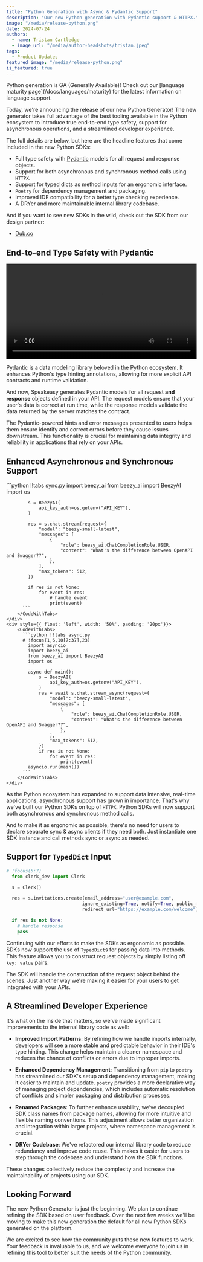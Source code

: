 ```yaml
---
title: "Python Generation with Async & Pydantic Support"
description: "Our new Python generation with Pydantic support & HTTPX."
image: "/media/release-python.png"
date: 2024-07-24
authors:
  - name: Tristan Cartledge
  - image_url: "/media/author-headshots/tristan.jpeg"
tags:
  - Product Updates
featured_image: "/media/release-python.png"
is_featured: true
---
```





<Callout title="GA Status Update" type="info">
  Python generation is GA (Generally Available)! Check out our [language maturity page](/docs/languages/maturity) for the latest information on language support.
</Callout>

Today, we're announcing the release of our new Python Generator! The new generator takes full advantage of the best tooling available in the Python ecosystem to introduce true end-to-end type safety, support for asynchronous operations, and a streamlined developer experience.

The full details are below, but here are the headline features that come included in the new Python SDKs:

- Full type safety with [Pydantic](https://github.com/pydantic/pydantic) models for all request and response objects.
- Support for both asynchronous and synchronous method calls using `HTTPX`.
- Support for typed dicts as method inputs for an ergonomic interface.
- `Poetry` for dependency management and packaging.
- Improved IDE compatibility for a better type checking experience.
- A DRYer and more maintainable internal library codebase.

And if you want to see new SDKs in the wild, check out the SDK from our design partner:

- [Dub.co](https://github.com/dubinc/dub-python)

## End-to-end Type Safety with Pydantic

<div className="mt-10">
  <video controls={false} loop={true} autoPlay={true} width="100%">
    <source src={beezy_ide_video} type="video/mp4" />
  </video>
</div>

Pydantic is a data modeling library beloved in the Python ecosystem. It enhances Python's type hinting annotations, allowing for more explicit API contracts and runtime validation.

And now, Speakeasy generates Pydantic models for all request **and response** objects defined in your API. The request models ensure that your user's data is correct at run time, while the response models validate the data returned by the server matches the contract.

The Pydantic-powered hints and error messages presented to users helps them ensure identify and correct errors before they cause issues downstream. This functionality is crucial for maintaining data integrity and reliability in applications that rely on your APIs.

## Enhanced Asynchronous and Synchronous Support

<div style={{ width: '100%', overflow: 'auto' }}>
    <div style={{ float: 'left', width: '50%', padding: '20px'}}>
        <CodeWithTabs>
          ```python !!tabs sync.py
            import beezy_ai
            from beezy_ai import BeezyAI
            import os

            s = BeezyAI(
                api_key_auth=os.getenv("API_KEY"),
            )

            res = s.chat.stream(request={
                "model": "beezy-small-latest",
                "messages": [
                    {
                        "role": beezy_ai.ChatCompletionRole.USER,
                        "content": "What's the difference between OpenAPI and Swagger??",
                    },
                ],
                "max_tokens": 512,
            })

            if res is not None:
                for event in res:
                    # handle event
                    print(event)
          ```
        </CodeWithTabs>
    </div>
    <div style={{ float: 'left', width: '50%', padding: '20px'}}>
        <CodeWithTabs>
          ```python !!tabs async.py
          # !focus(1,6,10[7:37],23)
            import asyncio
            import beezy_ai
            from beezy_ai import BeezyAI
            import os

            async def main():
                s = BeezyAI(
                    api_key_auth=os.getenv("API_KEY"),
                )
                res = await s.chat.stream_async(request={
                    "model": "beezy-small-latest",
                    "messages": [
                        {
                            "role": beezy_ai.ChatCompletionRole.USER,
                            "content": "What's the difference between OpenAPI and Swagger??",
                        },
                    ],
                    "max_tokens": 512,
                })
                if res is not None:
                    for event in res:
                        print(event)
            asyncio.run(main())
          ```
        </CodeWithTabs>
    </div>

</div>

As the Python ecosystem has expanded to support data intensive, real-time applications, asynchronous support has grown in importance. That's why we've built our Python SDKs on top of `HTTPX`. Python SDKs will now support both asynchronous and synchronous method calls.

And to make it as ergonomic as possible, there's no need for users to declare separate sync & async clients if they need both. Just instantiate one SDK instance and call methods sync or async as needed.

## Support for `TypedDict` Input

```python main.py
# !focus(5:7)
  from clerk_dev import Clerk

  s = Clerk()

  res = s.invitations.create(email_address="user@example.com",
                            ignore_existing=True, notify=True, public_metadata={},
                            redirect_url="https://example.com/welcome")

  if res is not None:
    # handle response
    pass
```

Continuing with our efforts to make the SDKs as ergonomic as possible. SDKs now support the use of `TypedDict`s for passing data into methods. This feature allows you to construct request objects by simply listing off `key: value` pairs.

The SDK will handle the construction of the request object behind the scenes. Just another way we're making it easier for your users to get integrated with your APIs.

## A Streamlined Developer Experience

It's what on the inside that matters, so we've made significant improvements to the internal library code as well:

- **Improved Import Patterns**: By refining how we handle imports internally, developers will see a more stable and predictable behavior in their IDE's type hinting. This change helps maintain a cleaner namespace and reduces the chance of conflicts or errors due to improper imports.
- **Enhanced Dependency Management**: Transitioning from `pip` to `poetry` has streamlined our SDK's setup and dependency management, making it easier to maintain and update. `poetry` provides a more declarative way of managing project dependencies, which includes automatic resolution of conflicts and simpler packaging and distribution processes.

- **Renamed Packages**: To further enhance usability, we've decoupled SDK class names from package names, allowing for more intuitive and flexible naming conventions. This adjustment allows better organization and integration within larger projects, where namespace management is crucial.

- **DRYer Codebase**: We've refactored our internal library code to reduce redundancy and improve code reuse. This makes it easier for users to step through the codebase and understand how the SDK functions.

These changes collectively reduce the complexity and increase the maintainability of projects using our SDK.

## Looking Forward

The new Python Generator is just the beginning. We plan to continue refining the SDK based on user feedback. Over the next few weeks we'll be moving to make this new generation the default for all new Python SDKs generated on the platform.

We are excited to see how the community puts these new features to work. Your feedback is invaluable to us, and we welcome everyone to join us in refining this tool to better suit the needs of the Python community.
